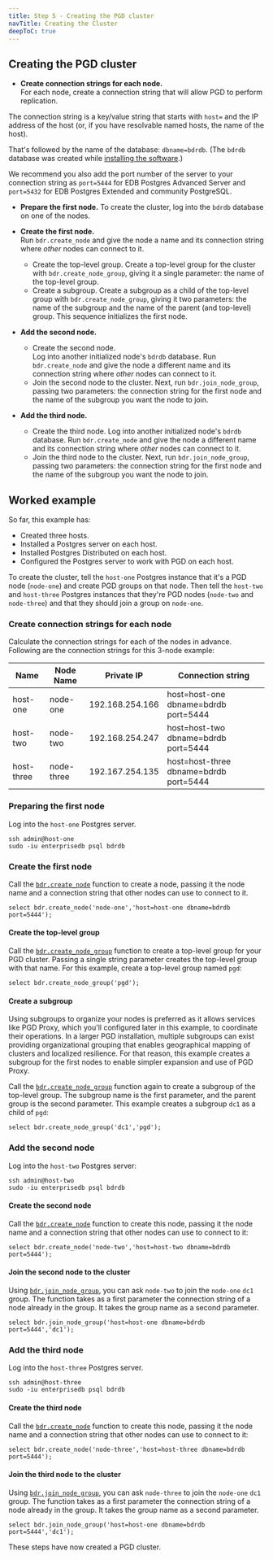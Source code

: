 ```yaml
---
title: Step 5 - Creating the PGD cluster
navTitle: Creating the Cluster
deepToC: true
---
```


## Creating the PGD cluster

* **Create connection strings for each node.**  
For each node, create a connection string that will allow PGD to perform replication.

 The connection string is a key/value string that starts with `host=` and the IP address of the host (or, if you have resolvable named hosts, the name of the host).

 That's followed by the name of the database: `dbname=bdrdb`. (The `bdrdb` database was created while [installing the software](04-installing-software).)

 We recommend you also add the port number of the server to your connection string as `port=5444` for EDB Postgres Advanced Server and `port=5432` for EDB Postgres Extended and community PostgreSQL.


* **Prepare the first node.** 
To create the cluster, log into the `bdrdb` database on one of the nodes.


* **Create the first node.**  
  Run `bdr.create_node` and give the node a name and its connection string where *other* nodes can connect to it.
  * Create the top-level group.
    Create a top-level group for the cluster with `bdr.create_node_group`, giving it a single parameter: the name of the top-level group.
  * Create a subgroup.
    Create a subgroup as a child of the top-level group with `bdr.create_node_group`, giving it two parameters: the name of the subgroup and the name of the parent (and top-level) group.
  This sequence initializes the first node.


* **Add the second node.**
  * Create the second node.  
    Log into another initialized node's `bdrdb` database.
    Run `bdr.create_node` and give the node a different name and its connection string where *other* nodes can connect to it.
  * Join the second node to the cluster.
    Next, run `bdr.join_node_group`, passing two parameters: the connection string for the first node and the name of the subgroup you want the node to join.


* **Add the third node.**
  * Create the third node.
    Log into another initialized node's `bdrdb` database.
    Run `bdr.create_node` and give the node a different name and its connection string where *other* nodes can connect to it.
  * Join the third node to the cluster.
    Next, run `bdr.join_node_group`, passing two parameters: the connection string for the first node and the name of the subgroup you want the node to join.


## Worked example

So far, this example has:

* Created three hosts.
* Installed a Postgres server on each host.
* Installed Postgres Distributed on each host.
* Configured the Postgres server to work with PGD on each host.

To create the cluster, tell the `host-one` Postgres instance that it's a PGD node (`node-one`) and create PGD groups on that node.
Then tell the `host-two` and `host-three` Postgres instances that they're PGD nodes (`node-two` and `node-three`) and that they should join a group on `node-one`.

### Create connection strings for each node

Calculate the connection strings for each of the nodes in advance. 
Following are the connection strings for this 3-node example:

| Name       | Node Name  | Private IP      | Connection string                      |
| ---------- | ---------- | --------------- | -------------------------------------- |
| host-one   | node-one   | 192.168.254.166 | host=host-one dbname=bdrdb port=5444   |
| host-two   | node-two   | 192.168.254.247 | host=host-two dbname=bdrdb port=5444   |
| host-three | node-three | 192.167.254.135 | host=host-three dbname=bdrdb port=5444 |

### Preparing the first node 

Log into the `host-one` Postgres server.

```
ssh admin@host-one
sudo -iu enterprisedb psql bdrdb
```

### Create the first node

Call the [`bdr.create_node`](/pgd/4/bdr/nodes#bdrcreate_node) function to create a node, passing it the node name and a connection string that other nodes can use to connect to it.

```
select bdr.create_node('node-one','host=host-one dbname=bdrdb port=5444');
```

#### Create the top-level group

Call the [`bdr.create_node_group`](/pgd/4/bdr/nodes#bdrcreate_node_group) function to create a top-level group for your PGD cluster. Passing a single string parameter creates the top-level group with that name. For this example, create a top-level group named `pgd`:

```
select bdr.create_node_group('pgd');
```

#### Create a subgroup

Using subgroups to organize your nodes is preferred as it allows services like PGD Proxy, which you'll configured later in this example, to coordinate their operations.
In a larger PGD installation, multiple subgroups can exist providing organizational grouping that enables geographical mapping of clusters and localized resilience. 
For that reason, this example creates a subgroup for the first nodes to enable simpler expansion and use of PGD Proxy.

Call the [`bdr.create_node_group`](/pgd/4/bdr/nodes/#bdrcreate_node) function again to create a subgroup of the top-level group. 
The subgroup name is the first parameter, and the parent group is the second parameter. 
This example creates a subgroup `dc1` as a child of `pgd`:


```
select bdr.create_node_group('dc1','pgd');
```

### Add the second node

Log into the `host-two` Postgres server:

```
ssh admin@host-two
sudo -iu enterprisedb psql bdrdb
```

#### Create the second node

Call the [`bdr.create_node`](/pgd/4/bdr/nodes/#bdrcreate_node) function to create this node, passing it the node name and a connection string that other nodes can use to connect to it:

```
select bdr.create_node('node-two','host=host-two dbname=bdrdb port=5444');
```

#### Join the second node to the cluster

Using [`bdr.join_node_group`](/pgd/4/bdr/nodes/#bdrjoin_node_group), you can ask `node-two` to join the `node-one` `dc1` group. The function takes as a first parameter the connection string of a node already in the group. It takes the group name as a second parameter.

```
select bdr.join_node_group('host=host-one dbname=bdrdb port=5444','dc1');
```

### Add the third node

Log into the `host-three` Postgres server.

```
ssh admin@host-three
sudo -iu enterprisedb psql bdrdb
```

#### Create the third node

Call the [`bdr.create_node`](/pgd/4/bdr/nodes/#bdrcreate_node) function to create this node, passing it the node name and a connection string that other nodes can use to connect to it:

```
select bdr.create_node('node-three','host=host-three dbname=bdrdb port=5444');
```

#### Join the third node to the cluster

Using [`bdr.join_node_group`](/pgd/4/bdr/nodes/#bdrjoin_node_group), you can ask `node-three` to join the `node-one` `dc1` group. The function takes as a first parameter the connection string of a node already in the group. It takes the group name as a second parameter.

```
select bdr.join_node_group('host=host-one dbname=bdrdb port=5444','dc1');
```

These steps have now created a PGD cluster.
